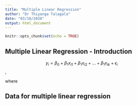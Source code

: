 ```yaml
---
title: "Multiple Linear Regression"
author: "Dr Thiyanga Talagala"
date: "03/10/2020"
output: html_document
---
```


```r
knitr::opts_chunk$set(echo = TRUE)
```

## Multiple Linear Regression  - Introduction


$$y_i = \beta_0 + \beta_1x_{i1} + \beta_1x_{i2} + ... + \beta_1x_{ik} + \epsilon_i$$,

where 


## Data for multiple linear regression
